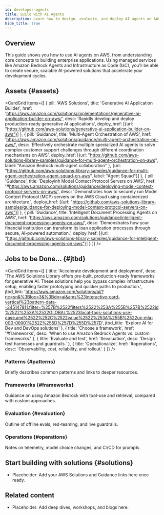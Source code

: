 ```yaml
---
id: developer-agents
title: Build with AI Agents
description: Learn how to design, evaluate, and deploy AI agents on AWS, then pick a solution to launch.
hide_title: true
---
```


<Hero
  eyebrow="How to"
  title="Build with AI Agents"
  subtitle="Rapidly develop and deploy production-ready applications with AI agents (CHANGE THIS- same as the GAB solutions description)"
  ctaLabel="Skip to Jobs to be Done"
  ctaHref="#jtbd"
/>

## Overview
This guide shows you how to use AI agents on AWS, from understanding core concepts to building enterprise applications. 
Using managed services like Amazon Bedrock Agents and Infrastructure as Code (IaC), you'll be able to create secure, scalable AI-powered solutions that accelerate your development cycles.

## Assets {#assets}
<CardGrid 
  items={[
    { pill: 'AWS Solutions', title: 'Generative AI Application Builder', href: 'https://aws.amazon.com/solutions/implementations/generative-ai-application-builder-on-aws/', desc: 'Rapidly develop and deploy production-ready generative AI applications', deploy_href: [{url: "https://github.com/aws-solutions/generative-ai-application-builder-on-aws"}] },
    { pill: 'Guidance', title: 'Multi-Agent Orchestration of AWS', href: 'https://aws.amazon.com/solutions/guidance/multi-agent-orchestration-on-aws/', desc: 'Effectively orchestrate multiple specialized AI agents to solve complex customer support challenges through different coordination mechanisms on AWS', deploy_href: [{url: "https://github.com/aws-solutions-library-samples/guidance-for-multi-agent-orchestration-on-aws", label: "Amazon Bedrock multi-agent collaboration" }, {url: "https://github.com/aws-solutions-library-samples/guidance-for-multi-agent-orchestration-agent-squad-on-aws", label: "Agent Squad"}] },
    { pill: 'Guidance', title: 'Deployinh Model Contect Protocol Servers on AWS', href: '#https://aws.amazon.com/solutions/guidance/deploying-model-context-protocol-servers-on-aws/', desc: 'Demonstrates how to securely run Model Context Protocol (MCP) servers on the AWS Cloud using containerized architecture.', deploy_href: [{url: "https://github.com/aws-solutions-library-samples/guidance-for-deploying-model-context-protocol-servers-on-aws"}] },
    { pill: 'Guidance', title: 'Intelligent Document Processing Agents on AWS', href: 'https://aws.amazon.com/solutions/guidance/intelligent-document-processing-agents-on-aws/', desc: 'Demonstrates how your financial institution can transform its loan application processes through secure, AI-powered automation.', deploy_href: [{url: "https://github.com/aws-solutions-library-samples/guidance-for-intelligent-document-processing-agents-on-aws"}] }
  ]}
/>

## Jobs to be Done... {#jtbd}
<CardGrid 
  items={[
    { title: 'Accelerate development and deployment', desc: 'The AWS Solutions Library offers pre-built, production-ready frameworks for generative AI. These solutions help you bypass complex infrastructure setup, enabling faster prototyping and quicker paths to production.', jtbd_link: 'https://aws.amazon.com/solutions/ai/?nc=sn&%3Bloc=3&%3Bdn=ai&ams%23interactive-card-vertical%23pattern-data--345147811.filter=%257B%2522filters%2522%253A%255B%257B%2522id%2522%253A%2522GLOBAL%2523local-tags-solutions-use-case.and%2522%252C%2522value%2522%253A%255B%2522uc-mla-000-00001%2522%255D%257D%255D%257D', jtbd_title: 'Explore AI for Dev and DevOps solutions' },
    { title: 'Choose a framework', href: '#frameworks', desc: 'When to use Amazon Bedrock Agents vs. custom frameworks.' },
    { title: 'Evaluate and test', href: '#evaluation', desc: 'Design test harnesses and guardrails.' },
    { title: 'Operationalize', href: '#operations', desc: 'Observability, cost, reliability, and rollout.' }
  ]}
/>

### Patterns {#patterns}
Briefly describes common patterns and links to deeper resources.

### Frameworks {#frameworks}
Guidance on using Amazon Bedrock with tool-use and retrieval, compared with custom approaches.

### Evaluation {#evaluation}
Outline of offline evals, red-teaming, and live guardrails.

### Operations {#operations}
Notes on telemetry, model choice changes, and CI/CD for prompts.

## Start building with solutions {#solutions}
- Placeholder: Add your AWS Solutions and Guidance links here once ready.

## Related content
- Placeholder: Add deep dives, workshops, and blogs here.
